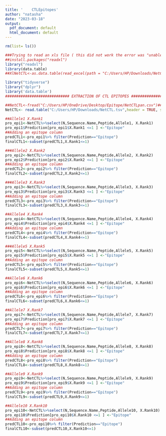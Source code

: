 ---
title: '    CTLEpitopes'
author: "natasha"
date: "2023-03-18"
output:
  pdf_document: default
  html_document: default
---
```{r}
rm(list= ls())

```

```{r}
###Trying to read an xls file ( this did not work the error was "unable to open file")
##install.packages("readxl")
library("readxl")
library(data.table)
##XlNetCTL<-as.data.table(read_excel(path = "C:/Users/HP/Downloads/NetCTLpan.xls"))

```





```{r}
library("tidyverse")
library("dplyr")
library('data.table')
############################# EXTRACTION OF CTL EPITOPES ##############################

##NetCTL<-fread("C:/Users/HP/OneDrive/Desktop/Epitope/NetCTLpan.csv")###This method does not rename the duplicate col like the read.csv file
NetCTL<- read.table("C:/Users/HP/Downloads/NetCTL.tsv",header = TRUE, sep = "\t") ###This method renamesduplicate col

##Allele1 X.Rank1
pro_epi1<-NetCTL%>%select(N,Sequence.Name,Peptide,Allele1, X.Rank1)
pro_epi1$Prediction[pro_epi1$X.Rank1 <=1 ] <-"Epitope"
##Adding an epitope column
predCTL1<-pro_epi1%>% filter(Prediction=="Epitope")
finalCTL1<-subset(predCTL1,X.Rank1<=1)

###Allele2 X.Rank2
pro_epi2<-NetCTL%>%select(N,Sequence.Name,Peptide,Allele2, X.Rank2)
pro_epi2$Prediction[pro_epi2$X.Rank2 <=1 ] <-"Epitope"
##Adding an epitope column
predCTL2<-pro_epi2%>% filter(Prediction=="Epitope")
finalCTL2<-subset(predCTL2,X.Rank2<=1)

###Allele3 X.Rank3
pro_epi3<-NetCTL%>%select(N,Sequence.Name,Peptide,Allele3, X.Rank3)
pro_epi3$Prediction[pro_epi3$X.Rank3 <=1 ] <-"Epitope"
##Adding an epitope column
predCTL3<-pro_epi3%>% filter(Prediction=="Epitope")
finalCTL3<-subset(predCTL3,X.Rank3<=1)

##Allele4 X.Rank4
pro_epi4<-NetCTL%>%select(N,Sequence.Name,Peptide,Allele4, X.Rank4)
pro_epi4$Prediction[pro_epi4$X.Rank4 <=1 ] <-"Epitope"
##Adding an epitope column
predCTL4<-pro_epi4%>% filter(Prediction=="Epitope")
finalCTL4<-subset(predCTL4,X.Rank4<=1)

###Allele5 X.Rank5
pro_epi5<-NetCTL%>%select(N,Sequence.Name,Peptide,Allele5, X.Rank5)
pro_epi5$Prediction[pro_epi5$X.Rank5 <=1 ] <-"Epitope"
##Adding an epitope column
predCTL5<-pro_epi5%>% filter(Prediction=="Epitope")
finalCTL5<-subset(predCTL5,X.Rank5<=1)    

##Allele6 X.Rank6
pro_epi6<-NetCTL%>%select(N,Sequence.Name,Peptide,Allele6, X.Rank6)
pro_epi6$Prediction[pro_epi6$X.Rank6 <=1 ] <-"Epitope"
##Adding an epitope column
predCTL6<-pro_epi6%>% filter(Prediction=="Epitope")
finalCTL6<-subset(predCTL6,X.Rank6<=1)

##Allele7 X.Rank7
pro_epi7<-NetCTL%>%select(N,Sequence.Name,Peptide,Allele7, X.Rank7)
pro_epi7$Prediction[pro_epi7$X.Rank7 <=1 ] <-"Epitope"
##Adding an epitope column
predCTL7<-pro_epi7%>% filter(Prediction=="Epitope")
finalCTL7<-subset(predCTL7,X.Rank7<=1)

##Allele8 X.Rank8
pro_epi8<-NetCTL%>%select(N,Sequence.Name,Peptide,Allele8, X.Rank8)
pro_epi8$Prediction[pro_epi8$X.Rank8 <=1 ] <-"Epitope"
##Adding an epitope column
predCTL8<-pro_epi8%>% filter(Prediction=="Epitope")
finalCTL8<-subset(predCTL8,X.Rank8<=1)

##Allele9 X.Rank9
pro_epi9<-NetCTL%>%select(N,Sequence.Name,Peptide,Allele9, X.Rank9)
pro_epi9$Prediction[pro_epi9$X.Rank9 <=1 ] <-"Epitope"
##Adding an epitope column
predCTL9<-pro_epi9%>% filter(Prediction=="Epitope")
finalCTL9<-subset(predCTL9,X.Rank9<=1)

##Allele10 X.Rank10
pro_epi10<-NetCTL%>%select(N,Sequence.Name,Peptide,Allele10, X.Rank10)
pro_epi10$Prediction[pro_epi10$X.Rank10 <=1 ] <-"Epitope"
##Adding an epitope column
predCTL10<-pro_epi10%>% filter(Prediction=="Epitope")
finalCTL10<-subset(predCTL10,X.Rank10<=1)



```

